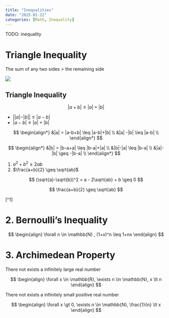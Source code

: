 ```yaml
---
title: "Inequalities"
date: "2025-01-22"
categories: [Math, Inequality]
---
```


TODO: inequality

# Triangle Inequality 
The sum of any two sides \> the remaining side

![](images/3%20basic%20inequality%20about%20sequence/image.png)

::: {#thm-triangle-ineq}
## Triangle Inequality
$$
|a + b| \leq |a| + |b|
$$
:::

::: {#cor-triangle-ineq}
- $||a| - |b| |\leq |a-b|$
- $|a-b| \leq |a| + |b|$
:::

::: proof
$$
\begin{align*}
&|a| = |a-b+b| \leq |a-b|+|b| \\
&|a| -|b| \leq |a-b| \\
\end{align*}
$$
:::

::: {#rem-tri-ineq}
$$
\begin{align*}
&|b| = |b-a+a| \leq |b-a|+|a| \\
&|b|-|a| \leq |b-a| \\
&|a|-|b| \geq -|b-a| \\
\end{align*}
$$
:::



::: {#thm-sq-ineq}
1. $a^2+b^2 \geq 2ab$
2. $\frac{a+b}{2} \geq \sqrt{ab}$
:::

::: proof
$$
(\sqrt{a}-\sqrt{b})^2 = a - 2\sqrt{ab} + b \geq 0
$$

$$
\frac{a+b}{2} \geq \sqrt{ab}
$$
:::

[^1]

# 2. Bernoulli's Inequality

$$
\begin{align}
\forall n \in \mathbb{N} ,
(1+x)^n \leq 1+nx 
\end{align}
$$

# 3. Archimedean Property

There not exists a infinitely large real number

$$
\begin{align}
\forall x \in \mathbb{R},
\exists n \in \mathbb{N},
x \lt n
\end{align}
$$

There not exists a infinitely small positive real number 

$$
\begin{align}
\forall x \gt 0,
\exists n \in \mathbb{N},
\frac{1}{n} \lt x
\end{align}
$$

